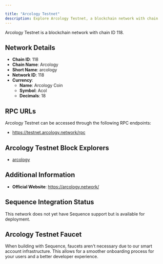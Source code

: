 ```yaml
---

title: "Arcology Testnet"
description: Explore Arcology Testnet, a blockchain network with chain ID 118. Learn about its native currency, Arcology Coin, and how to interact with the network.
---
```




Arcology Testnet is a blockchain network with chain ID 118.

## Network Details

- **Chain ID**: 118
- **Chain Name**: Arcology
- **Short Name**: arcology
- **Network ID**: 118
- **Currency**: 
  - **Name**: Arcology Coin
  - **Symbol**: Acol
  - **Decimals**: 18

## RPC URLs

Arcology Testnet can be accessed through the following RPC endpoints:

- https://testnet.arcology.network/rpc

## Arcology Testnet Block Explorers

- [arcology](https://testnet.arcology.network/explorer)

## Additional Information

- **Official Website**: https://arcology.network/

## Sequence Integration Status

This network does not yet have Sequence support but is available for deployment.

## Arcology Testnet Faucet

When building with Sequence, faucets aren't necessary due to our smart account infrastructure. This allows for a smoother onboarding process for your users and a better developer experience.
